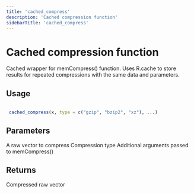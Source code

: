 ```yaml
---
title: 'cached_compress'
description: 'Cached compression function'
sidebarTitle: 'cached_compress'
---
```


# Cached compression function


 Cached wrapper for memCompress() function. Uses R.cache to store
 results for repeated compressions with the same data and parameters.


## Usage

```r

 cached_compress(x, type = c("gzip", "bzip2", "xz"), ...)

```

## Parameters

<ParamField body="x" type="any">
  A raw vector to compress
</ParamField>
<ParamField body="type" type="any">
  Compression type
</ParamField>
<ParamField body="..." type="any">
  Additional arguments passed to memCompress()
</ParamField>

## Returns


 Compressed raw vector
